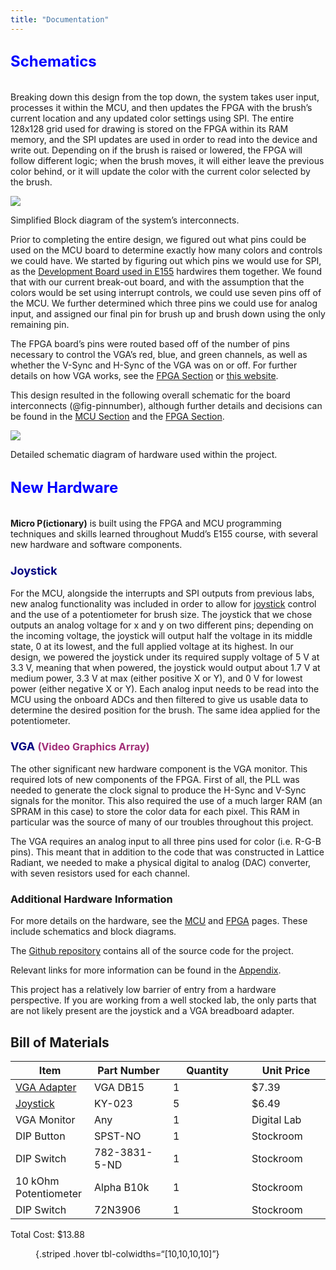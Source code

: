 ```yaml
---
title: "Documentation"
---
```


## <a style="color: blue; font-size: x-large;"> Schematics </a>
\
Breaking down this design from the top down, the system takes user input, processes it within the MCU, and then updates the FPGA with the brush's current location and any updated color settings using SPI.
The entire 128x128 grid used for drawing is stored on the FPGA within its RAM memory, and the SPI updates are used in order to read into the device and write out.
Depending on if the brush is raised or lowered, the FPGA will follow different logic; when the brush moves, it will either leave the previous color behind, or it will update the color with the current color selected by the brush.

:::{#fig-overview}
![](images/simple_block_diag.png)

Simplified Block diagram of the system's interconnects.
:::

Prior to completing the entire design, we figured out what pins could be used on the MCU board to determine exactly how many colors and controls we could have.
We started by figuring out which pins we would use for SPI, as the [Development Board used in E155](https://hmc-e155.github.io/assets/doc/E155%20Development%20Board%20Schematic.pdf) hardwires them together.
We found that with our current break-out board, and with the assumption that the colors would be set using interrupt controls, we could use seven pins off of the MCU.
We further determined which three pins we could use for analog input, and assigned our final pin for brush up and brush down using the only remaining pin.

The FPGA board's pins were routed based off of the number of pins necessary to control the VGA's red, blue, and green channels, as well as whether the V-Sync and H-Sync of the VGA was on or off. For further details on how VGA works, see the [FPGA Section](./fpga.qmd) or [this website](https://digilent.com/reference/learn/programmable-logic/tutorials/vga-display-congroller/start?srsltid=AfmBOoq9JO9VTrUVDEp53zmMamKq4o6nn7z8SR64hYPTCnaqJVglEiMm).

This design resulted in the following overall schematic for the board interconnects (@fig-pinnumber), although further details and decisions can be found in the [MCU Section](./mcu.qmd) and the [FPGA Section](./fpga.qmd).

:::{#fig-pinnumber}
![](images/pinnumbers_documentation.png)

Detailed schematic diagram of hardware used within the project.
:::

## <a style="color: blue; font-size: x-large;"> New Hardware </a>
\
**Micro P(ictionary)** is built using the FPGA and MCU programming techniques and skills learned throughout Mudd's E155 course, with several new hardware and software components.


### <a style="color: navy; font-size: large;"> Joystick </a>

For the MCU, alongside the interrupts and SPI outputs from previous labs, new analog functionality was included in order to allow for [joystick](https://amazon.com/Partstower-Joystick-Breakout-Arduino-arduino/dp/B06Y1TG2QL/?crid=1O74GZSM0JEX1&dib=eyJ2IjoiMSJ9.t8z-UR2Ik5fC-LmWn2L0BEQtjspMw3F29PEagnGu591WuLP7i0g3GqkJ0PB2NGxsOAes8VeM5E1jsRnjqu1k7fEg840zXMnvw91B-1nGTkDMflLqmjKyc7S9pjZ0VLA8lHKpyz-7UkokXvYPOMjSpkGrxDis0IG6oCe5gQfnnSoeJuxKVTmpAmKMe_-L4OpwQmW-OuAhqUO6gwICHXg7DC5UhRonHv2W3faPPJsIQmo.jT1kmTdlaBQwWo6bBLwWnS9cP3KsCM0E_XFzSv-8tZo&dib_tag=se&sprefix=joystick+breakout+module+game+controller+for+arduino,aps,118) control and the use of a potentiometer for brush size.
The joystick that we chose outputs an analog voltage for x and y on two different pins; depending on the incoming voltage, the joystick will output half the voltage in its middle state, 0 at its lowest, and the full applied voltage at its highest.
In our design, we powered the joystick under its required supply voltage of 5 V at 3.3 V, meaning that when powered, the joystick would output about 1.7 V at medium power, 3.3 V at max (either positive X or Y), and 0 V for lowest power (either negative X or Y).
Each analog input needs to be read into the MCU using the onboard ADCs and then filtered to give us usable data to determine the desired position for the brush. The same idea applied for the potentiometer.

### <a style="color: navy; font-size: large;"> VGA </a><a style="color: #a12d77; font-size: medium;"> (Video Graphics Array) </a>

The other significant new hardware component is the VGA monitor.
This required lots of new components of the FPGA.
First of all, the PLL was needed to generate the clock signal to produce the H-Sync and V-Sync signals for the monitor. This also required the use of a much larger RAM (an SPRAM in this case) to store the color data for each pixel. This RAM in particular was the source of many of our troubles throughout this project.

The VGA requires an analog input to all three pins used for color (i.e. R-G-B pins). This meant that in addition to the code that was constructed in Lattice Radiant, we needed to make a physical digital to analog (DAC) converter, with seven resistors used for each channel.

### Additional Hardware Information

For more details on the hardware, see the [MCU](./mcu) and [FPGA](./fpga) pages. These include schematics and block diagrams.

The [Github repository](https://github.com/jordancarlin/e155-project) contains all of the source code for the project.

Relevant links for more information can be found in the [Appendix](./appendices.qmd).

This project has a relatively low barrier of entry from a hardware perspective.
If you are working from a well stocked lab, the only parts that are not likely present are the joystick and a VGA breadboard adapter.


## Bill of Materials

| Item | Part Number | Quantity | Unit Price |
|-|-|-|-|
| [VGA Adapter](https://amazon.com/risingsaplings-Solderless-Connector-Adapter-Plate/dp/B097BWJKB4/?crid=2O7DJ1KN9CDOS&dib=eyJ2IjoiMSJ9.JFSd3O-fIE-0Tmc8qyX8lPE4uidOI6FkR_5_ClClEv6kBjCS1SzW4_pJgL1WtP7wod2quIBTjx2oHrmoD_xPxK-CpmXuk7N72Jy6PkGDwZK2FNH_1z2iF_gnH7OKV9b8mM2ZDqLNmZFfx2A5r6e1bOCUZsTHrlQGq0qfGjhG3YA0DxTXNUkN0P2PY2tceXacBq5xRSwHY9R3p6ih8-LgTRFsgwyx29rN_7duxPbFZ9A.HiCryg4ckYKAHBcJ1lITEMN_yUXOEPZYQq1QPaB5aBo&dib_tag=se&sprefix=vga+bread,aps,145) | VGA DB15 | 1 | $7.39 |
| [Joystick](https://amazon.com/Partstower-Joystick-Breakout-Arduino-arduino/dp/B06Y1TG2QL/?crid=1O74GZSM0JEX1&dib=eyJ2IjoiMSJ9.t8z-UR2Ik5fC-LmWn2L0BEQtjspMw3F29PEagnGu591WuLP7i0g3GqkJ0PB2NGxsOAes8VeM5E1jsRnjqu1k7fEg840zXMnvw91B-1nGTkDMflLqmjKyc7S9pjZ0VLA8lHKpyz-7UkokXvYPOMjSpkGrxDis0IG6oCe5gQfnnSoeJuxKVTmpAmKMe_-L4OpwQmW-OuAhqUO6gwICHXg7DC5UhRonHv2W3faPPJsIQmo.jT1kmTdlaBQwWo6bBLwWnS9cP3KsCM0E_XFzSv-8tZo&dib_tag=se&sprefix=joystick+breakout+module+game+controller+for+arduino,aps,118) | KY-023 | 5 | $6.49 |
| VGA Monitor | Any | 1 | Digital Lab |
| DIP Button | SPST-NO | 1 | Stockroom |
| DIP Switch | 782-3831-5-ND | 1 | Stockroom |
| 10 kOhm Potentiometer | Alpha B10k | 1 | Stockroom |
| DIP Switch | 72N3906 | 1 | Stockroom |

Total Cost: $13.88

: {.striped .hover tbl-colwidths="[10,10,10,10]"}